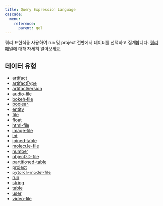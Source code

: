 ```yaml
---
title: Query Expression Language
cascade:
  menu:
    reference:
      parent: qel
---
```


쿼리 표현식을 사용하여 run 및 project 전반에서 데이터를 선택하고 집계합니다.
[쿼리 패널](/ko/models/app/features/panels/query-panels/)에 대해 자세히 알아보세요.

## 데이터 유형

* [artifact](./query-panel/artifact/)
* [artifactType](./query-panel/artifact-type/)
* [artifactVersion](./query-panel/artifact-version/)
* [audio-file](./query-panel/audio-file/)
* [bokeh-file](./query-panel/bokeh-file/)
* [boolean](./query-panel/boolean/)
* [entity](./query-panel/entity/)
* [file](./query-panel/file/)
* [float](./query-panel/float/)
* [html-file](./query-panel/html-file/)
* [image-file](./query-panel/image-file/)
* [int](./query-panel/int/)
* [joined-table](./query-panel/joined-table/)
* [molecule-file](./query-panel/molecule-file/)
* [number](./query-panel/number/)
* [object3D-file](./query-panel/object-3-d-file/)
* [partitioned-table](./query-panel/partitioned-table/)
* [project](./query-panel/project/)
* [pytorch-model-file](./query-panel/pytorch-model-file/)
* [run](./query-panel/run/)
* [string](./query-panel/string/)
* [table](./query-panel/table/)
* [user](./query-panel/user/)
* [video-file](./query-panel/video-file/)

